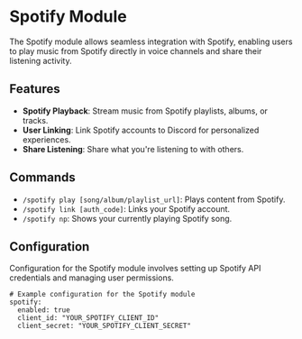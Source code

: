 # Spotify Module

The Spotify module allows seamless integration with Spotify, enabling users to play music from Spotify directly in voice channels and share their listening activity.

## Features

- **Spotify Playback**: Stream music from Spotify playlists, albums, or tracks.
- **User Linking**: Link Spotify accounts to Discord for personalized experiences.
- **Share Listening**: Share what you're listening to with others.

## Commands

- `/spotify play [song/album/playlist_url]`: Plays content from Spotify.
- `/spotify link [auth_code]`: Links your Spotify account.
- `/spotify np`: Shows your currently playing Spotify song.

## Configuration

Configuration for the Spotify module involves setting up Spotify API credentials and managing user permissions.

```
# Example configuration for the Spotify module
spotify:
  enabled: true
  client_id: "YOUR_SPOTIFY_CLIENT_ID"
  client_secret: "YOUR_SPOTIFY_CLIENT_SECRET"
``` 